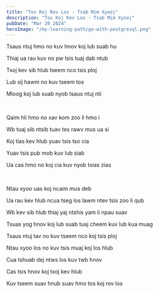 ```yaml
---
title: "Tos Koj Rov Los - Tsab Mim Xyooj"
description: "Tos Koj Rov Los - Tsab Mim Xyooj"
pubDate: "Mar 20 2024"
heroImage: "/my-learning-path/go-with-postgresql.png"
---
```


Tsaus ntuj hmo no kuv hnov koj lub suab hu

Thiaj ua rau kuv no pw tsis tuaj dab ntub

Txoj kev sib hlub tseem nco tsis ploj

Lub sij hawm no kuv tseem tos

Mloog koj lub suab nyob tsaus ntuj nti

<br />

Qaim hli hmo no xav kom zoo li hmo i

Wb tuaj sib ntsib tuav tes rawv mus ua si

Koj tias kev hlub yuav tsis tso cia

Yuav tsis pub mob kuv lub siab

Ua cas hmo no koj cia kuv nyob txias zias

<br />

Ntau xyoo uas koj ncaim mus deb

Ua rau kev hlub ncua tseg los lawm ntev tsis zoo li qub

Wb kev sib hlub thiaj yaj ntshis yam li npau suav

Tsuas yog hnov koj lub suab tuaj cheem kuv lub kua muag

Tsaus ntuj tav no kuv tseem nco koj tsis ploj

Ntau xyoo los no kuv tsis muaj koj los hlub

Cua tshuab dej ntws los kuv twb hnov

Cas tsis hnov koj txoj kev hlub

Kuv tseem suav hnub suav hmo tos koj rov los
